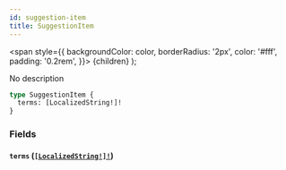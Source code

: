 ```yaml
---
id: suggestion-item
title: SuggestionItem
---
```


<span
style={{
      backgroundColor: color,
      borderRadius: '2px',
      color: '#fff',
      padding: '0.2rem',
    }}>
{children}
</span>
);

No description

```graphql
type SuggestionItem {
  terms: [LocalizedString!]!
}
```

### Fields

#### `terms` ([`[LocalizedString!]!`](/docs/schema/objects/localized-string))
